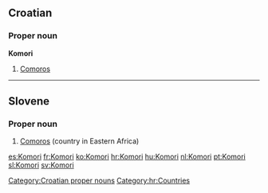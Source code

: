 ==Croatian==

===Proper noun===
'''Komori''' {{m}} {{p}}

# [[Comoros]]

[[Category:Croatian proper nouns]]
[[Category:hr:Countries]]

----

==Slovene==

===Proper noun===
{{infl|sl|proper noun|g=m|g2=p}}

# [[Comoros]] (country in Eastern Africa)

{{tbot entry|Slovene|Comoros|2008|November|sl}}

[[es:Komori]]
[[fr:Komori]]
[[ko:Komori]]
[[hr:Komori]]
[[hu:Komori]]
[[nl:Komori]]
[[pt:Komori]]
[[sl:Komori]]
[[sv:Komori]]